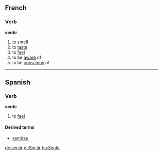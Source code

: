 ==French==
===Verb===
'''sentir'''

# to [[smell]]
# to [[taste]]
# to [[feel]]
# to be [[aware]] of
# to be [[conscious]] of

----

==Spanish==
===Verb===
'''sentir'''

# to [[feel]]

====Derived terms====
*[[sentirse]]

[[de:sentir]]
[[et:Sentir]]
[[hu:Sentir]]